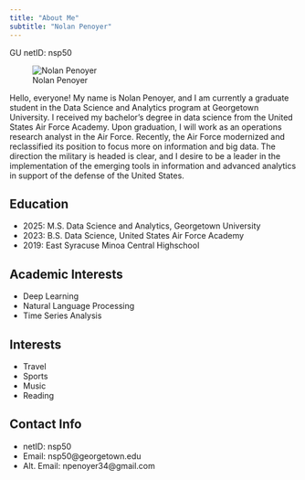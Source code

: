 ```yaml
---
title: "About Me"
subtitle: "Nolan Penoyer"
---
```

GU netID: nsp50

![Nolan Penoyer](./images/NolanPenoyer.jpg)

Hello, everyone! My name is Nolan Penoyer, and I am currently a graduate student in the Data Science and Analytics program at Georgetown University. I received my bachelor’s degree in data science from the United States Air Force Academy. Upon graduation, I will work as an operations research analyst in the Air Force. Recently, the Air Force modernized and reclassified its position to focus more on information and big data. The direction the military is headed is clear, and I desire to be a leader in the implementation of the emerging tools in information and advanced analytics in support of the defense of the United States.

## Education
* 2025: M.S. Data Science and Analytics, Georgetown University
* 2023: B.S. Data Science, United States Air Force Academy
* 2019: East Syracuse Minoa Central Highschool

## Academic Interests
* Deep Learning
* Natural Language Processing
* Time Series Analysis

## Interests
* Travel
* Sports
* Music
* Reading

## Contact Info
* netID: nsp50
* Email: nsp50@georgetown.edu
* Alt. Email: npenoyer34@gmail.com
